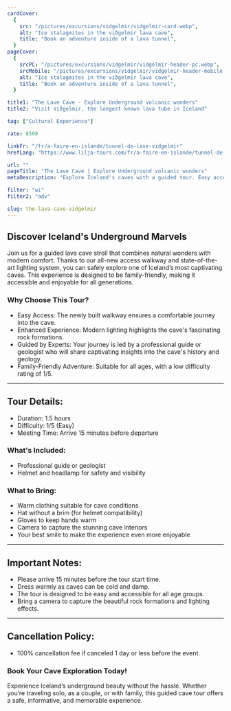 ```yaml
---
cardCover:
  {
    src: "/pictures/excursions/vidgelmir/vidgelmir-card.webp",
    alt: "Ice stalagmites in the viðgelmir lava cave",
    title: "Book an adventure inside of a lava tunnel",
  }
pageCover:
  {
    srcPC: "/pictures/excursions/vidgelmir/vidgelmir-header-pc.webp",
    srcMobile: "/pictures/excursions/vidgelmir/vidgelmir-header-mobile.webp",
    alt: "Ice stalagmites in the viðgelmir lava cave",
    title: "Book an adventure inside of a lava tunnel",
  }

title1: "The Lave Cave - Explore Underground volcanic wonders"
title2: "Visit Viðgelmir, the longest known lava tube in Iceland"

tag: ["Cultural Experience"]

rate: 8500

linkFr: "/fr/a-faire-en-islande/tunnel-de-lave-vidgelmir"
hrefLang: "https://www.lilja-tours.com/fr/a-faire-en-islande/tunnel-de-lave-vidgelmir"

url: ""
pageTitle: "The Lave Cave | Explore Underground volcanic wonders"
metaDescription: "Explore Iceland's caves with a guided tour. Easy access, modern lighting, and expert guides. Family-friendly and unforgettable. Book now!"

filter: "wi"
filter2: "adv"

slug: the-lava-cave-vidgelmir
---
```


## Discover Iceland's Underground Marvels

Join us for a guided lava cave stroll that combines natural wonders with modern comfort. Thanks to our all-new access walkway and state-of-the-art lighting system, you can safely explore one of Iceland’s most captivating caves. This experience is designed to be family-friendly, making it accessible and enjoyable for all generations.

### Why Choose This Tour?

- Easy Access: The newly built walkway ensures a comfortable journey into the cave.
- Enhanced Experience: Modern lighting highlights the cave's fascinating rock formations.
- Guided by Experts: Your journey is led by a professional guide or geologist who will share captivating insights into the cave's history and geology.
- Family-Friendly Adventure: Suitable for all ages, with a low difficulty rating of 1/5.

---

## Tour Details:

- Duration: 1.5 hours
- Difficulty: 1/5 (Easy)
- Meeting Time: Arrive 15 minutes before departure

### What's Included:

- Professional guide or geologist
- Helmet and headlamp for safety and visibility

### What to Bring:

- Warm clothing suitable for cave conditions
- Hat without a brim (for helmet compatibility)
- Gloves to keep hands warm
- Camera to capture the stunning cave interiors
- Your best smile to make the experience even more enjoyable

---

## Important Notes:

- Please arrive 15 minutes before the tour start time.
- Dress warmly as caves can be cold and damp.
- The tour is designed to be easy and accessible for all age groups.
- Bring a camera to capture the beautiful rock formations and lighting effects.

---

## Cancellation Policy:

- 100% cancellation fee if canceled 1 day or less before the event.

### Book Your Cave Exploration Today!

Experience Iceland’s underground beauty without the hassle. Whether you’re traveling solo, as a couple, or with family, this guided cave tour offers a safe, informative, and memorable experience.

<script
  type="text/javascript"
  src="https://widgets.bokun.io/assets/javascripts/apps/build/BokunWidgetsLoader.js?bookingChannelUUID=97236c68-b945-4a96-8587-660bdc4c45fd"
  async
></script>

<div
  class="bokunWidget"
  data-src="https://widgets.bokun.io/online-sales/97236c68-b945-4a96-8587-660bdc4c45fd/experience-calendar/7917"
></div>
